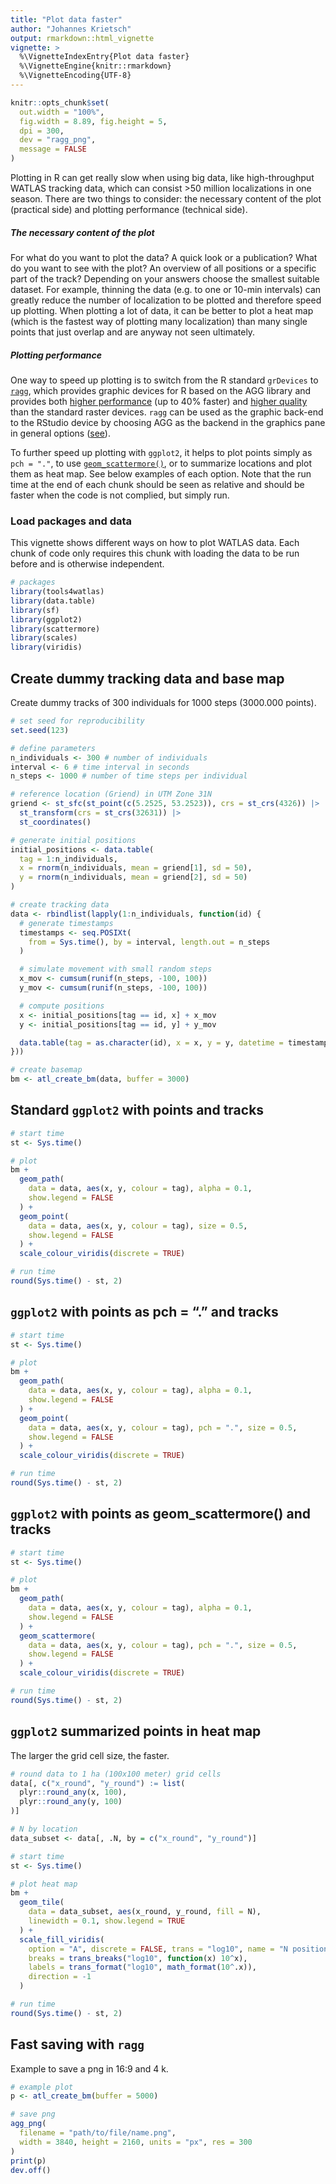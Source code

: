 ```yaml
---
title: "Plot data faster"
author: "Johannes Krietsch"
output: rmarkdown::html_vignette
vignette: >
  %\VignetteIndexEntry{Plot data faster}
  %\VignetteEngine{knitr::rmarkdown}
  %\VignetteEncoding{UTF-8}
---
```


```r
knitr::opts_chunk$set(
  out.width = "100%",
  fig.width = 8.89, fig.height = 5,
  dpi = 300,
  dev = "ragg_png",
  message = FALSE
)
```

Plotting in R can get really slow when using big data, like high-throughput WATLAS tracking data, which can consist >50 million localizations in one season. There are two things to consider: the necessary content of the plot (practical side) and plotting performance (technical side). 

##### The necessary content of the plot

For what do you want to plot the data? A quick look or a publication? What do you want to see with the plot? An overview of all positions or a specific part of the track? Depending on your answers choose the smallest suitable dataset. For example, thinning the data (e.g. to one or 10-min intervals) can greatly reduce the number of localization to be plotted and therefore speed up plotting. When plotting a lot of data, it can be better to plot a heat map (which is the fastest way of plotting many localization) than many single points that just overlap and are anyway not seen ultimately.

##### Plotting performance

One way to speed up plotting is to switch from the R standard `grDevices` to [`ragg`](https://ragg.r-lib.org/index.html), which provides graphic devices for R based on the AGG library and provides both [higher performance](https://ragg.r-lib.org/articles/ragg_performance.html) (up to 40% faster) and [higher quality](https://ragg.r-lib.org/articles/ragg_quality.html) than the standard raster devices. `ragg` can be used as the graphic back-end to the RStudio device by choosing AGG as the backend in the graphics pane in general options ([see](https://ragg.r-lib.org/index.html)). 

To further speed up plotting with `ggplot2`, it helps to plot points simply as `pch = "."`, to use [`geom_scattermore()`](https://exaexa.github.io/scattermore/), or to summarize locations and plot them as heat map. See below examples of each option. Note that the run time at the end of each chunk should be seen as relative and should be faster when the code is not complied, but simply run.

### Load packages and data

This vignette shows different ways on how to plot WATLAS data. Each chunk of code only requires this chunk with loading the data to be run before and is otherwise independent. 

```r
# packages
library(tools4watlas)
library(data.table)
library(sf)
library(ggplot2)
library(scattermore)
library(scales)
library(viridis)
```

## Create dummy tracking data and base map

Create dummy tracks of 300 individuals for 1000 steps (3000.000 points).

```r
# set seed for reproducibility
set.seed(123)

# define parameters
n_individuals <- 300 # number of individuals
interval <- 6 # time interval in seconds
n_steps <- 1000 # number of time steps per individual

# reference location (Griend) in UTM Zone 31N
griend <- st_sfc(st_point(c(5.2525, 53.2523)), crs = st_crs(4326)) |>
  st_transform(crs = st_crs(32631)) |>
  st_coordinates()

# generate initial positions
initial_positions <- data.table(
  tag = 1:n_individuals,
  x = rnorm(n_individuals, mean = griend[1], sd = 50),
  y = rnorm(n_individuals, mean = griend[2], sd = 50)
)

# create tracking data
data <- rbindlist(lapply(1:n_individuals, function(id) {
  # generate timestamps
  timestamps <- seq.POSIXt(
    from = Sys.time(), by = interval, length.out = n_steps
  )

  # simulate movement with small random steps
  x_mov <- cumsum(runif(n_steps, -100, 100))
  y_mov <- cumsum(runif(n_steps, -100, 100))

  # compute positions
  x <- initial_positions[tag == id, x] + x_mov
  y <- initial_positions[tag == id, y] + y_mov

  data.table(tag = as.character(id), x = x, y = y, datetime = timestamps)
}))

# create basemap
bm <- atl_create_bm(data, buffer = 3000)
```

## Standard `ggplot2` with points and tracks

```r
# start time
st <- Sys.time()

# plot
bm +
  geom_path(
    data = data, aes(x, y, colour = tag), alpha = 0.1,
    show.legend = FALSE
  ) +
  geom_point(
    data = data, aes(x, y, colour = tag), size = 0.5,
    show.legend = FALSE
  ) +
  scale_colour_viridis(discrete = TRUE)

# run time
round(Sys.time() - st, 2)
```

## `ggplot2` with points as pch = "." and tracks

```r
# start time
st <- Sys.time()

# plot
bm +
  geom_path(
    data = data, aes(x, y, colour = tag), alpha = 0.1,
    show.legend = FALSE
  ) +
  geom_point(
    data = data, aes(x, y, colour = tag), pch = ".", size = 0.5,
    show.legend = FALSE
  ) +
  scale_colour_viridis(discrete = TRUE)

# run time
round(Sys.time() - st, 2)
```

## `ggplot2` with points as geom_scattermore() and tracks

```r
# start time
st <- Sys.time()

# plot
bm +
  geom_path(
    data = data, aes(x, y, colour = tag), alpha = 0.1,
    show.legend = FALSE
  ) +
  geom_scattermore(
    data = data, aes(x, y, colour = tag), pch = ".", size = 0.5,
    show.legend = FALSE
  ) +
  scale_colour_viridis(discrete = TRUE)

# run time
round(Sys.time() - st, 2)
```

## `ggplot2` summarized points in heat map

The larger the grid cell size, the faster. 

```r
# round data to 1 ha (100x100 meter) grid cells
data[, c("x_round", "y_round") := list(
  plyr::round_any(x, 100),
  plyr::round_any(y, 100)
)]

# N by location
data_subset <- data[, .N, by = c("x_round", "y_round")]

# start time
st <- Sys.time()

# plot heat map
bm +
  geom_tile(
    data = data_subset, aes(x_round, y_round, fill = N),
    linewidth = 0.1, show.legend = TRUE
  ) +
  scale_fill_viridis(
    option = "A", discrete = FALSE, trans = "log10", name = "N positions",
    breaks = trans_breaks("log10", function(x) 10^x),
    labels = trans_format("log10", math_format(10^.x)),
    direction = -1
  )

# run time
round(Sys.time() - st, 2)
```

## Fast saving with `ragg`

Example to save a png in 16:9 and 4 k.

```r
# example plot
p <- atl_create_bm(buffer = 5000)

# save png
agg_png(
  filename = "path/to/file/name.png",
  width = 3840, height = 2160, units = "px", res = 300
)
print(p)
dev.off()
```
